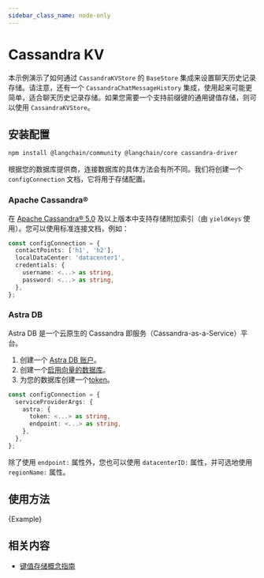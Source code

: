 ```yaml
---
sidebar_class_name: node-only
---
```


# Cassandra KV

本示例演示了如何通过 `CassandraKVStore` 的 `BaseStore` 集成来设置聊天历史记录存储。请注意，还有一个 `CassandraChatMessageHistory` 集成，使用起来可能更简单，适合聊天历史记录存储。如果您需要一个支持前缀键的通用键值存储，则可以使用 `CassandraKVStore`。

## 安装配置

```bash npm2yarn
npm install @langchain/community @langchain/core cassandra-driver
```

根据您的数据库提供商，连接数据库的具体方法会有所不同。我们将创建一个 `configConnection` 文档，它将用于存储配置。

### Apache Cassandra®

在 [Apache Cassandra® 5.0](https://cassandra.apache.org/_/blog/Apache-Cassandra-5.0-Features-Storage-Attached-Indexes.html) 及以上版本中支持存储附加索引（由 `yieldKeys` 使用）。您可以使用标准连接文档，例如：

```typescript
const configConnection = {
  contactPoints: ['h1', 'h2'],
  localDataCenter: 'datacenter1',
  credentials: {
    username: <...> as string,
    password: <...> as string,
  },
};
```

### Astra DB

Astra DB 是一个云原生的 Cassandra 即服务（Cassandra-as-a-Service）平台。

1. 创建一个 [Astra DB 账户](https://astra.datastax.com/register)。
2. 创建一个[启用向量的数据库](https://astra.datastax.com/createDatabase)。
3. 为您的数据库创建一个[token](https://docs.datastax.com/en/astra/docs/manage-application-tokens.html)。

```typescript
const configConnection = {
  serviceProviderArgs: {
    astra: {
      token: <...> as string,
      endpoint: <...> as string,
    },
  },
};
```

除了使用 `endpoint:` 属性外，您也可以使用 `datacenterID:` 属性，并可选地使用 `regionName:` 属性。

## 使用方法


<CodeBlock language="typescript">{Example}</CodeBlock>

## 相关内容

- [键值存储概念指南](/docs/concepts/key_value_stores)